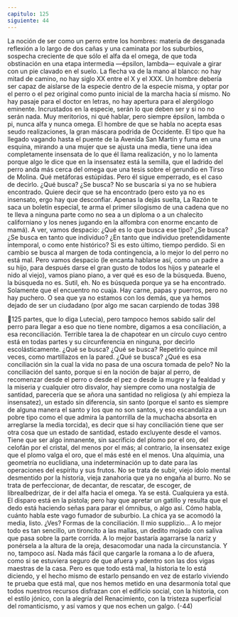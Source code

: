 ```yaml
---
capitulo: 125
siguiente: 44
---
```


La noción de ser como un perro entre los hombres: materia de desganada
reflexión a lo largo de dos cañas y una caminata por los suburbios, sospecha
creciente de que sólo el alfa da el omega, de que toda obstinación en una etapa
intermedia —épsilon, lambda— equivale a girar con un pie clavado en el suelo.
La flecha va de la mano al blanco: no hay mitad de camino, no hay siglo XX entre
el X y el XXX. Un hombre debería ser capaz de aislarse de la especie dentro de la
especie misma, y optar por el perro o el pez original como punto inicial de la
marcha hacia sí mismo. No hay pasaje para el doctor en letras, no hay apertura
para el alergólogo eminente. Incrustados en la especie, serán lo que deben ser y si
no no serán nada. Muy meritorios, ni qué hablar, pero siempre épsilon, lambda o
pi, nunca alfa y nunca omega. El hombre de que se habla no acepta esas seudo
realizaciones, la gran máscara podrida de Occidente. El tipo que ha llegado
vagando hasta el puente de la Avenida San Martín y fuma en una esquina,
mirando a una mujer que se ajusta una media, tiene una idea completamente
insensata de lo que él llama realización, y no lo lamenta porque algo le dice que
en la insensatez está la semilla, que el ladrido del perro anda más cerca del
omega que una tesis sobre el gerundio en Tirso de Molina. Qué metáforas
estúpidas. Pero él sigue emperrado, es el caso de decirlo. ¿Qué busca? ¿Se busca?
No se buscaría si ya no se hubiera encontrado. Quiere decir que se ha encontrado
(pero esto ya no es insensato, ergo hay que desconfiar. Apenas la dejás suelta, La
Razón te saca un boletín especial, te arma el primer silogismo de una cadena que
no te lleva a ninguna parte como no sea a un diploma o a un chalecito
californiano y los nenes jugando en la alfombra con enorme encanto de mamá).
A ver, vamos despacio: ¿Qué es lo que busca ese tipo? ¿Se busca? ¿Se busca en
tanto que individuo? ¿En tanto que individuo pretendidamente intemporal, o
como ente histórico? Si es esto último, tiempo perdido. Si en cambio se busca al
margen de toda contingencia, a lo mejor lo del perro no está mal. Pero vamos
despacio (le encanta hablarse así, como un padre a su hijo, para después darse el
gran gusto de todos los hijos y patearle el nido al viejo), vamos piano piano, a ver
qué es eso de la búsqueda. Bueno, la búsqueda no es. Sutil, eh. No es búsqueda
porque ya se ha encontrado. Solamente que el encuentro no cuaja. Hay carne,
papas y puerros, pero no hay puchero. O sea que ya no estamos con los demás,
que ya hemos dejado de ser un ciudadano (por algo me sacan carpiendo de todas
398

125
partes, que lo diga Lutecia), pero tampoco hemos sabido salir del perro para
llegar a eso que no tiene nombre, digamos a esa conciliación, a esa reconciliación.
Terrible tarea la de chapotear en un círculo cuyo centro está en todas partes y
su circunferencia en ninguna, por decirlo escolásticamente. ¿Qué se busca? ¿Qué
se busca? Repetirlo quince mil veces, como martillazos en la pared. ¿Qué se
busca? ¿Qué es esa conciliación sin la cual la vida no pasa de una oscura tomada
de pelo? No la conciliación del santo, porque si en la noción de bajar al perro, de
recomenzar desde el perro o desde el pez o desde la mugre y la fealdad y la
miseria y cualquier otro disvalor, hay siempre como una nostalgia de santidad,
parecería que se añora una santidad no religiosa (y ahí empieza la insensatez), un
estado sin diferencia, sin santo (porque el santo es siempre de alguna manera el
santo y los que no son santos, y eso escandaliza a un pobre tipo como el que
admira la pantorrilla de la muchacha absorta en arreglarse la media torcida), es
decir que si hay conciliación tiene que ser otra cosa que un estado de santidad,
estado excluyente desde el vamos. Tiene que ser algo inmanente, sin sacrificio
del plomo por el oro, del celofán por el cristal, del menos por el más; al contrario,
la insensatez exige que el plomo valga el oro, que el más esté en el menos. Una
alquimia, una geometría no euclidiana, una indeterminación up to date para las
operaciones del espíritu y sus frutos. No se trata de subir, viejo ídolo mental
desmentido por la historia, vieja zanahoria que ya no engaña al burro. No se
trata de perfeccionar, de decantar, de rescatar, de escoger, de librealbedrizar, de
ir del alfa hacia el omega. Ya se está. Cualquiera ya está. El disparo está en la
pistola; pero hay que apretar un gatillo y resulta que el dedo está haciendo señas
para parar el ómnibus, o algo así.
Cómo habla, cuánto habla este vago fumador de suburbio. La chica ya se
acomodó la media, listo. ¿Ves? Formas de la conciliación. Il mio supplizio... A lo
mejor todo es tan sencillo, un tironcito a las mallas, un dedito mojado con saliva
que pasa sobre la parte corrida. A lo mejor bastaría agarrarse la nariz y ponérsela
a la altura de la oreja, desacomodar una nada la circunstancia. Y no, tampoco así.
Nada más fácil que cargarle la romana a lo de afuera, como si se estuviera seguro
de que afuera y adentro son las dos vigas maestras de la casa. Pero es que todo
está mal, la historia te lo está diciendo, y el hecho mismo de estarlo pensando en
vez de estarlo viviendo te prueba que está mal, que nos hemos metido en una
desarmonía total que todos nuestros recursos disfrazan con el edificio social, con
la historia, con el estilo jónico, con la alegría del Renacimiento, con la tristeza
superficial del romanticismo, y así vamos y que nos echen un galgo.
(-44)
